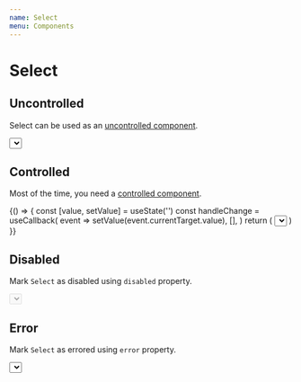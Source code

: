 ```yaml
---
name: Select
menu: Components
---
```



# Select

## Uncontrolled

Select can be used as an [uncontrolled component](https://reactjs.org/docs/uncontrolled-components.html).

<Playground>
  <Select>
    <Select.Option value="a">Option A</Select.Option>
    <Select.Option value="b">Option B</Select.Option>
  </Select>
</Playground>

## Controlled

Most of the time, you need a [controlled component](https://reactjs.org/docs/forms.html).

<Playground>
  {() => {
    const [value, setValue] = useState('')
    const handleChange = useCallback(
      event => setValue(event.currentTarget.value),
      [],
    )
    return (
      <Select value={value} onChange={handleChange}>
        <Select.Option value="a">Option A</Select.Option>
        <Select.Option value="b">Option B</Select.Option>
      </Select>
    )
  }}
</Playground>

## Disabled

Mark `Select` as disabled using `disabled` property.

<Playground>
  <Select disabled>
    <Select.Option value="a">Option A</Select.Option>
    <Select.Option value="b">Option B</Select.Option>
  </Select>
</Playground>

## Error

Mark `Select` as errored using `error` property.

<Playground>
  <Select error>
    <Select.Option value="a">Option A</Select.Option>
    <Select.Option value="b">Option B</Select.Option>
  </Select>
</Playground>
